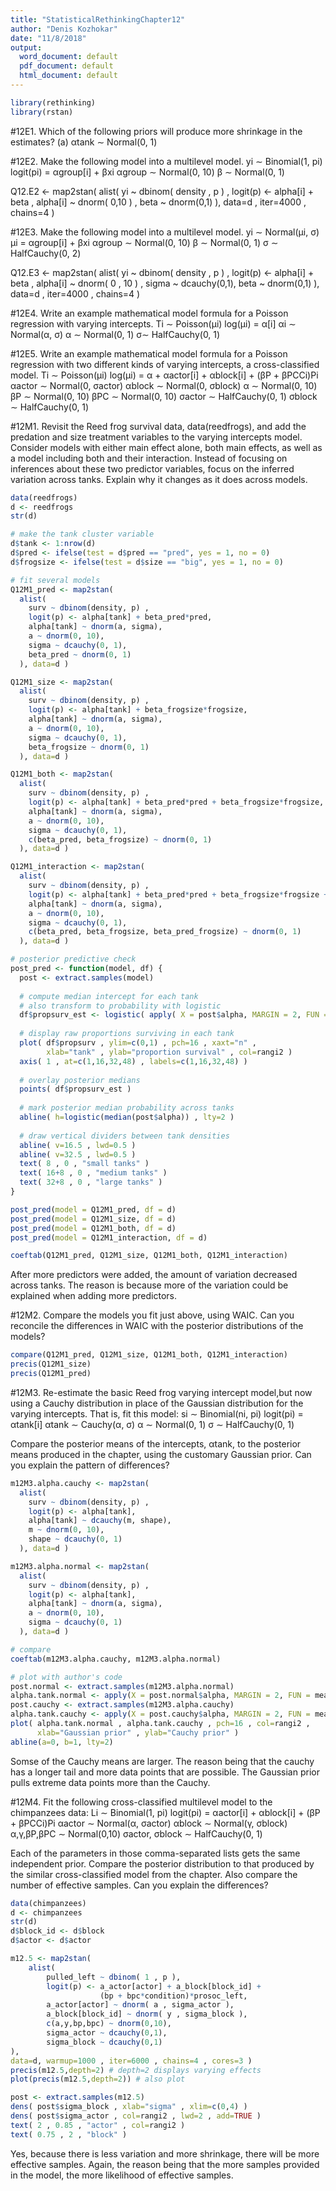 ```yaml
---
title: "StatisticalRethinkingChapter12"
author: "Denis Kozhokar"
date: "11/8/2018"
output:
  word_document: default
  pdf_document: default
  html_document: default
---
```

```r
library(rethinking)
library(rstan)
```


#12E1. Which of the following priors will produce more shrinkage in the estimates?
  (a) αtank ∼ Normal(0, 1)
  
#12E2. Make the following model into a multilevel model.
  yi ∼ Binomial(1, pi)
  logit(pi) = αgroup[i] + βxi 
  αgroup ∼ Normal(0, 10)
  β ∼ Normal(0, 1)


Q12.E2 <- map2stan(
    alist(
        yi ~ dbinom( density , p ) ,
        logit(p) <- alpha[i] + beta ,
        alpha[i] ~ dnorm( 0,10 ) ,
        beta ~ dnorm(0,1)
    ), data=d , iter=4000 , chains=4 )



#12E3. Make the following model into a multilevel model.
  yi ∼ Normal(μi, σ)
  μi = αgroup[i] + βxi 
  αgroup ∼ Normal(0, 10)
  β ∼ Normal(0, 1)
  σ ∼ HalfCauchy(0, 2)


Q12.E3 <- map2stan(
    alist(
        yi ~ dbinom( density , p ) ,
        logit(p) <- alpha[i] + beta ,
        alpha[i] ~ dnorm( 0 , 10 ) ,
        sigma ~ dcauchy(0,1),
        beta ~ dnorm(0,1)
    ), data=d , iter=4000 , chains=4 )

  
#12E4. Write an example mathematical model formula for a Poisson regression with varying intercepts.
  Ti ∼ Poisson(μi)
  log(μi) = α[i]
  αi ∼ Normal(α, σ)
  α ∼ Normal(0, 1)
  σ∼ HalfCauchy(0, 1)

#12E5. Write an example mathematical model formula for a Poisson regression with two different kinds of varying intercepts, a cross-classified model.
  Ti ∼ Poisson(μi)
  log(μi) = α + αactor[i] + αblock[i] + (βP + βPCCi)Pi
  αactor ∼ Normal(0, σactor)
  αblock ∼ Normal(0, σblock)
  α ∼ Normal(0, 10) 
  βP ∼ Normal(0, 10) 
  βPC ∼ Normal(0, 10)
  σactor ∼ HalfCauchy(0, 1) 
  σblock ∼ HalfCauchy(0, 1)

#12M1. Revisit the Reed frog survival data, data(reedfrogs), and add the predation and size treatment variables to the varying intercepts model. Consider models with either main effect alone, both main effects, as well as a model including both and their interaction. Instead of focusing on inferences about these two predictor variables, focus on the inferred variation across tanks. Explain why it changes as it does across models.
```r
data(reedfrogs)
d <- reedfrogs
str(d)

# make the tank cluster variable
d$tank <- 1:nrow(d)
d$pred <- ifelse(test = d$pred == "pred", yes = 1, no = 0)
d$frogsize <- ifelse(test = d$size == "big", yes = 1, no = 0)

# fit several models
Q12M1_pred <- map2stan(
  alist(
    surv ~ dbinom(density, p) ,
    logit(p) <- alpha[tank] + beta_pred*pred,
    alpha[tank] ~ dnorm(a, sigma),
    a ~ dnorm(0, 10),
    sigma ~ dcauchy(0, 1),
    beta_pred ~ dnorm(0, 1)
  ), data=d )

Q12M1_size <- map2stan(
  alist(
    surv ~ dbinom(density, p) ,
    logit(p) <- alpha[tank] + beta_frogsize*frogsize,
    alpha[tank] ~ dnorm(a, sigma),
    a ~ dnorm(0, 10),
    sigma ~ dcauchy(0, 1),
    beta_frogsize ~ dnorm(0, 1)
  ), data=d )

Q12M1_both <- map2stan(
  alist(
    surv ~ dbinom(density, p) ,
    logit(p) <- alpha[tank] + beta_pred*pred + beta_frogsize*frogsize,
    alpha[tank] ~ dnorm(a, sigma),
    a ~ dnorm(0, 10),
    sigma ~ dcauchy(0, 1),
    c(beta_pred, beta_frogsize) ~ dnorm(0, 1)
  ), data=d )

Q12M1_interaction <- map2stan(
  alist(
    surv ~ dbinom(density, p) ,
    logit(p) <- alpha[tank] + beta_pred*pred + beta_frogsize*frogsize + beta_pred_frogsize*pred*frogsize,
    alpha[tank] ~ dnorm(a, sigma),
    a ~ dnorm(0, 10),
    sigma ~ dcauchy(0, 1),
    c(beta_pred, beta_frogsize, beta_pred_frogsize) ~ dnorm(0, 1)
  ), data=d )

# posterior predictive check
post_pred <- function(model, df) {
  post <- extract.samples(model)
  
  # compute median intercept for each tank
  # also transform to probability with logistic
  df$propsurv_est <- logistic( apply( X = post$alpha, MARGIN = 2, FUN = median ) )
  
  # display raw proportions surviving in each tank
  plot( df$propsurv , ylim=c(0,1) , pch=16 , xaxt="n" ,
        xlab="tank" , ylab="proportion survival" , col=rangi2 )
  axis( 1 , at=c(1,16,32,48) , labels=c(1,16,32,48) )
  
  # overlay posterior medians
  points( df$propsurv_est )
  
  # mark posterior median probability across tanks
  abline( h=logistic(median(post$alpha)) , lty=2 )
  
  # draw vertical dividers between tank densities
  abline( v=16.5 , lwd=0.5 )
  abline( v=32.5 , lwd=0.5 )
  text( 8 , 0 , "small tanks" )
  text( 16+8 , 0 , "medium tanks" )
  text( 32+8 , 0 , "large tanks" )
}

post_pred(model = Q12M1_pred, df = d)
post_pred(model = Q12M1_size, df = d)
post_pred(model = Q12M1_both, df = d)
post_pred(model = Q12M1_interaction, df = d)

coeftab(Q12M1_pred, Q12M1_size, Q12M1_both, Q12M1_interaction)

```

After more predictors were added, the amount of variation decreased across tanks. The reason is because more of the variation could be explained when adding more predictors.


#12M2. Compare the models you fit just above, using WAIC. Can you reconcile the differences in WAIC with the posterior distributions of the models?

```r
compare(Q12M1_pred, Q12M1_size, Q12M1_both, Q12M1_interaction)
precis(Q12M1_size)
precis(Q12M1_pred)
```


#12M3. Re-estimate the basic Reed frog varying intercept model,but now using a Cauchy distribution in place of the Gaussian distribution for the varying intercepts. That is, fit this model:
  si ∼ Binomial(ni, pi) 
  logit(pi) = αtank[i]
  αtank ∼ Cauchy(α, σ)
  α ∼ Normal(0, 1)
  σ ∼ HalfCauchy(0, 1)
  
Compare the posterior means of the intercepts, αtank, to the posterior means produced in the chapter, using the customary Gaussian prior. Can you explain the pattern of differences?
  
```r
m12M3.alpha.cauchy <- map2stan(
  alist(
    surv ~ dbinom(density, p) ,
    logit(p) <- alpha[tank],
    alpha[tank] ~ dcauchy(m, shape),
    m ~ dnorm(0, 10),
    shape ~ dcauchy(0, 1)
  ), data=d )

m12M3.alpha.normal <- map2stan(
  alist(
    surv ~ dbinom(density, p) ,
    logit(p) <- alpha[tank],
    alpha[tank] ~ dnorm(a, sigma),
    a ~ dnorm(0, 10),
    sigma ~ dcauchy(0, 1)
  ), data=d )

# compare
coeftab(m12M3.alpha.cauchy, m12M3.alpha.normal)

# plot with author's code
post.normal <- extract.samples(m12M3.alpha.normal)
alpha.tank.normal <- apply(X = post.normal$alpha, MARGIN = 2, FUN = mean)
post.cauchy <- extract.samples(m12M3.alpha.cauchy)
alpha.tank.cauchy <- apply(X = post.cauchy$alpha, MARGIN = 2, FUN = mean)
plot( alpha.tank.normal , alpha.tank.cauchy , pch=16 , col=rangi2 ,
      xlab="Gaussian prior" , ylab="Cauchy prior" )
abline(a=0, b=1, lty=2)
```

Somse of the Cauchy means are larger. The reason being that the cauchy has a longer tail and more data points that are possible. The Gaussian prior pulls extreme data points more than the Cauchy.

#12M4. Fit the following cross-classified multilevel model to the chimpanzees data: 
  Li ∼ Binomial(1, pi)
  logit(pi) = αactor[i] + αblock[i] + (βP + βPCCi)Pi 
  αactor ∼ Normal(α, σactor)
  αblock ∼ Normal(γ, σblock)
  α,γ,βP,βPC ∼ Normal(0,10) 
  σactor, σblock ∼ HalfCauchy(0, 1)

Each of the parameters in those comma-separated lists gets the same independent prior. Compare the posterior distribution to that produced by the similar cross-classified model from the chapter. Also compare the number of effective samples. Can you explain the differences?
```r
data(chimpanzees)
d <- chimpanzees
str(d)
d$block_id <- d$block
d$actor <- d$actor

m12.5 <- map2stan(
    alist(
        pulled_left ~ dbinom( 1 , p ),
        logit(p) <- a_actor[actor] + a_block[block_id] +
                    (bp + bpc*condition)*prosoc_left,
        a_actor[actor] ~ dnorm( a , sigma_actor ),
        a_block[block_id] ~ dnorm( y , sigma_block ),
        c(a,y,bp,bpc) ~ dnorm(0,10),
        sigma_actor ~ dcauchy(0,1),
        sigma_block ~ dcauchy(0,1)
),
data=d, warmup=1000 , iter=6000 , chains=4 , cores=3 )
precis(m12.5,depth=2) # depth=2 displays varying effects
plot(precis(m12.5,depth=2)) # also plot

post <- extract.samples(m12.5)
dens( post$sigma_block , xlab="sigma" , xlim=c(0,4) )
dens( post$sigma_actor , col=rangi2 , lwd=2 , add=TRUE )
text( 2 , 0.85 , "actor" , col=rangi2 )
text( 0.75 , 2 , "block" )
```

Yes, because there is less variation and more shrinkage, there will be more effective samples. Again, the reason being that the more samples provided in the model, the more likelihood of effective samples.

